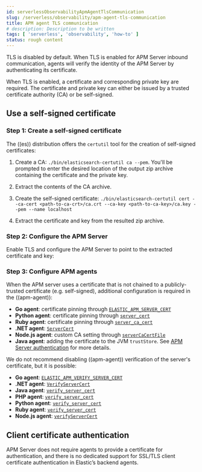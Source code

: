 ```yaml
---
id: serverlessObservabilityApmAgentTlsCommunication
slug: /serverless/observability/apm-agent-tls-communication
title: APM agent TLS communication
# description: Description to be written
tags: [ 'serverless', 'observability', 'how-to' ]
status: rough content
---
```



<RoughContent />


<div id="agent-tls"></div>

TLS is disabled by default.
When TLS is enabled for APM Server inbound communication, agents will verify the identity
of the APM Server by authenticating its certificate.

When TLS is enabled, a certificate and corresponding private key are required.
The certificate and private key can either be issued by a trusted certificate authority (CA)
or be <DocLink id="serverlessObservabilityApmAgentTlsCommunication" section="use-a-self-signed-certificate">self-signed</DocLink>.

<div id="agent-self-sign"></div>

## Use a self-signed certificate

<div id="agent-self-sign-1"></div>

### Step 1: Create a self-signed certificate

The ((es)) distribution offers the `certutil` tool for the creation of self-signed certificates:

1. Create a CA: `./bin/elasticsearch-certutil ca --pem`. You'll be prompted to enter the desired
    location of the output zip archive containing the certificate and the private key.

1. Extract the contents of the CA archive.
1. Create the self-signed certificate: `./bin/elasticsearch-certutil cert --ca-cert <path-to-ca-crt>/ca.crt --ca-key <path-to-ca-key>/ca.key --pem --name localhost`
1. Extract the certificate and key from the resulted zip archive.

<div id="agent-self-sign-2"></div>

### Step 2: Configure the APM Server

Enable TLS and configure the APM Server to point to the extracted certificate and key:

<TabWidgetsTlsWidget />

<div id="agent-self-sign-3"></div>

### Step 3: Configure APM agents

When the APM server uses a certificate that is not chained to a publicly-trusted certificate
(e.g. self-signed), additional configuration is required in the ((apm-agent)):

* **Go agent**: certificate pinning through [`ELASTIC_APM_SERVER_CERT`](((apm-go-ref))/configuration.html#config-server-cert)
* **Python agent**: certificate pinning through [`server_cert`](((apm-py-ref))/configuration.html#config-server-cert)
* **Ruby agent**: certificate pinning through [`server_ca_cert`](((apm-ruby-ref))/configuration.html#config-ssl-ca-cert)
* **.NET agent**: [`ServerCert`](((apm-dotnet-ref))/config-reporter.html#config-server-cert)
* **Node.js agent**: custom CA setting through [`serverCaCertFile`](((apm-node-ref))/configuration.html#server-ca-cert-file)
* **Java agent**: adding the certificate to the JVM `trustStore`.
    See [APM Server authentication](((apm-java-ref))/ssl-configuration.html#ssl-server-authentication) for more details.

We do not recommend disabling ((apm-agent)) verification of the server's certificate, but it is possible:

* **Go agent**: [`ELASTIC_APM_VERIFY_SERVER_CERT`](((apm-go-ref))/configuration.html#config-verify-server-cert)
* **.NET agent**: [`VerifyServerCert`](((apm-dotnet-ref))/config-reporter.html#config-verify-server-cert)
* **Java agent**: [`verify_server_cert`](((apm-java-ref))/config-reporter.html#config-verify-server-cert)
* **PHP agent**: [`verify_server_cert`](https://www.elastic.co/guide/en/apm/agent/php/${variables['apm-php-branch']}/configuration-reference.html#config-verify-server-cert)
* **Python agent**: [`verify_server_cert`](((apm-py-ref))/configuration.html#config-verify-server-cert)
* **Ruby agent**: [`verify_server_cert`](((apm-ruby-ref))/configuration.html#config-verify-server-cert)
* **Node.js agent**: [`verifyServerCert`](((apm-node-ref))/configuration.html#validate-server-cert)

<div id="agent-client-cert"></div>

## Client certificate authentication

APM Server does not require agents to provide a certificate for authentication,
and there is no dedicated support for SSL/TLS client certificate authentication in Elastic’s backend agents.